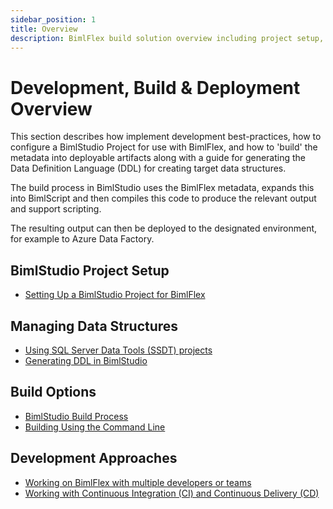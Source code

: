 ```yaml
---
sidebar_position: 1
title: Overview
description: BimlFlex build solution overview including project setup, options, and generating DDL
---
```



# Development, Build & Deployment Overview

<InclHeaderBuildProcess />

This section describes how implement development best-practices, how to configure a BimlStudio Project for use with BimlFlex, and how to 'build' the metadata into deployable artifacts along with a guide for generating the Data Definition Language (DDL) for creating target data structures.

The build process in BimlStudio uses the BimlFlex metadata, expands this into BimlScript and then compiles this code to produce the relevant output and support scripting.

The resulting output can then be deployed to the designated environment, for example to Azure Data Factory.

## BimlStudio Project Setup

* [Setting Up a BimlStudio Project for BimlFlex](bimlflex-setup-bimlstudio-project)

## Managing Data Structures

* [Using SQL Server Data Tools (SSDT) projects](bimlflex-ssdt-project)
* [Generating DDL in BimlStudio](bimlflex-generating-ddl)

## Build Options

* [BimlStudio Build Process](bimlflex-build-bimlstudio-project)
* [Building Using the Command Line](bimlflex-command-line-build)

## Development Approaches

* [Working on BimlFlex with multiple developers or teams](bimlflex-concurrent-development)
* [Working with Continuous Integration (CI) and Continuous Delivery (CD)](bimlflex-continuous-integration-and-delivery)
